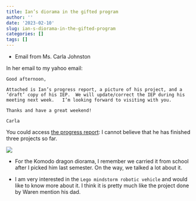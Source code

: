 ```yaml
---
title: Ian’s diorama in the gifted program
author: ''
date: '2023-02-10'
slug: ian-s-diorama-in-the-gifted-program
categories: []
tags: []
---
```


- Email from Ms. Carla Johnston

In her email to my yahoo email:

```
Good afternoon,

Attached is Ian’s progress report, a picture of his project, and a ‘draft’ copy of his IEP.  We will update/correct the IEP during his meeting next week.   I’m looking forward to visiting with you.

Thanks and have a great weekend!

Carla

```
You could access [the progress report](/pdf/FB-Ian.pdf): I cannot believe that he has finished three projects so far.


![](/image/diorama_Ian.jpeg)

- For the Komodo dragon diorama, I remember we carried it from school after I picked him last semester. On the way, we talked a lot about it.  


- I am very interested in the `Lego mindstorm robotic vehicle` and would like to know more about it. I think it is pretty much like the project done by Waren mention his dad.